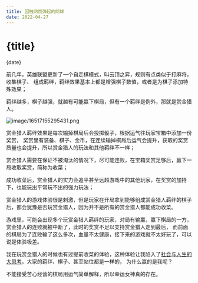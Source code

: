 ```yaml
---
title: 因触网而弹起的网球
date: 2022-04-27
---
```


# {title}

{date}

前几年，英雄联盟更新了一个自走棋模式，叫云顶之弈，规则有点类似于打麻将，收集棋子、
组成羁绊，羁绊效果基本上都是增强棋子数值，或者是为棋子添加特殊效果；

羁绊越多，棋子越强，就越有可能赢下棋局，但有一个羁绊是例外，那就是赏金猎人。

![image/16517155295431.png](/images/lol.png)

赏金猎人羁绊效果是每次输掉棋局后会投掷骰子，根据运气往玩家宝箱中添加一份奖赏，
奖赏里有装备、棋子、金币，在连续输掉棋局后运气会提升，获取的奖赏质量也会提升，所以赏金猎人的玩法和其他羁绊不一样；

赏金猎人需要在保证不被淘汰的情况下，尽可能连败，在宝箱奖赏足够后，赢下一局收取奖赏，简称为收菜；

成功收菜后，赏金猎人的实力会追平甚至远超游戏中的其他玩家，在奖赏的加持下，也能玩出平常玩不出的强力玩法；

赏金猎人的游戏体验很是刺激，但是玩家在开局拿到能够组成赏金猎人羁绊的棋子后，都会犹豫是否玩赏金猎人，因为并不是所有的赏金猎人都能成功收菜。

游戏里，可能会出现多个玩赏金猎人羁绊的玩家，对局有输赢，赢下棋局的一方，赏金猎人的连败就被中断了，此时的奖赏不足以支持赏金猎人走到最后，
而前面的棋局为了连败输了这么多次，血量不太健康，接下来的游戏就不太好玩了，可以说是体验极差。

我在玩赏金猎人的时候也有过提前收菜的体验，这种体验让我陷入了[社会与人生的大思考](https://www.baidu.com/s?ie=UTF-8&wd=%E4%BB%8A%E5%A4%A9%E4%B8%AD%E5%8D%88%E5%90%83%E4%BB%80%E4%B9%88)，大家的羁绊、棋子、甚至站位都是一样的，
为什么赢的是我呢？

不能接受苦心经营的棋局用运气简单解释，所以幸运女神真的存在。

